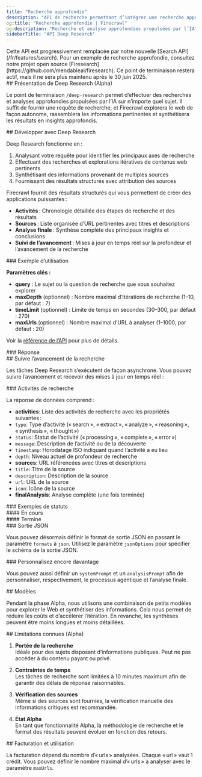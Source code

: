 ```yaml
---
title: "Recherche approfondie"
description: "API de recherche permettant d’intégrer une recherche approfondie dans vos propres applications"
og:title: "Recherche approfondie | Firecrawl"
og:description: "Recherche et analyse approfondies propulsées par l’IA"
sidebarTitle: "API Deep Research"
---
```



<Warning>
  Cette API est progressivement remplacée par notre nouvelle [Search API](/fr/features/search). Pour un exemple de recherche approfondie, consultez notre projet open source [Firesearch](https://github.com/mendableai/firesearch). Ce point de terminaison restera actif, mais il ne sera plus maintenu après le 30 juin 2025.
</Warning>

<div id="introducing-deep-research-alpha">
  ## Présentation de Deep Research (Alpha)
</div>

Le point de terminaison `/deep-research` permet d’effectuer des recherches et analyses approfondies propulsées par l’IA sur n’importe quel sujet. Il suffit de fournir une requête de recherche, et Firecrawl explorera le web de façon autonome, rassemblera les informations pertinentes et synthétisera les résultats en insights approfondis.

<div id="building-with-deep-research">
  ## Développer avec Deep Research
</div>

Deep Research fonctionne en :

1. Analysant votre requête pour identifier les principaux axes de recherche
2. Effectuant des recherches et explorations itératives de contenus web pertinents
3. Synthétisant des informations provenant de multiples sources
4. Fournissant des résultats structurés avec attribution des sources

Firecrawl fournit des résultats structurés qui vous permettent de créer des applications puissantes :

* **Activités** : Chronologie détaillée des étapes de recherche et des résultats
* **Sources** : Liste organisée d’URL pertinentes avec titres et descriptions
* **Analyse finale** : Synthèse complète des principaux insights et conclusions
* **Suivi de l’avancement** : Mises à jour en temps réel sur la profondeur et l’avancement de la recherche

<div id="example-usage">
  ### Exemple d’utilisation
</div>

<CodeGroup>
  <DeepResearchPython />

  <DeepResearchNode />

  <DeepResearchCURL />
</CodeGroup>

**Paramètres clés :**

* **query** : Le sujet ou la question de recherche que vous souhaitez explorer
* **maxDepth** (optionnel) : Nombre maximal d’itérations de recherche (1–10, par défaut : 7)
* **timeLimit** (optionnel) : Limite de temps en secondes (30–300, par défaut : 270)
* **maxUrls** (optionnel) : Nombre maximal d’URL à analyser (1–1000, par défaut : 20)

Voir la [référence de l’API](/fr/api-reference/endpoint/deep-research) pour plus de détails.

<div id="response">
  ### Réponse
</div>

<DeepResearchOutput />

<div id="monitoring-research-progress">
  ## Suivre l’avancement de la recherche
</div>

Les tâches Deep Research s’exécutent de façon asynchrone. Vous pouvez suivre l’avancement et recevoir des mises à jour en temps réel :

<CodeGroup>
  <CheckStatusPython />

  <CheckStatusNode />

  <CheckStatusCURL />
</CodeGroup>

<div id="research-activities">
  ### Activités de recherche
</div>

La réponse de données comprend :

* **activities**: Liste des activités de recherche avec les propriétés suivantes :
* `type`: Type d’activité (« search », « extract », « analyze », « reasoning », « synthesis », « thought »)
* `status`: Statut de l’activité (« processing », « complete », « error »)
* `message`: Description de l’activité ou de la découverte
* `timestamp`: Horodatage ISO indiquant quand l’activité a eu lieu
* `depth`: Niveau actuel de profondeur de recherche
* **sources**: URL référencées avec titres et descriptions
* `title`: Titre de la source
* `description`: Description de la source
* `url`: URL de la source
* `icon`: Icône de la source
* **finalAnalysis**: Analyse complète (une fois terminée)

<div id="status-examples">
  ### Exemples de statuts
</div>

<div id="in-progress">
  #### En cours
</div>

<StatusPending />

<div id="completed">
  #### Terminé
</div>

<StatusCompleted />

<div id="json-output">
  ### Sortie JSON
</div>

Vous pouvez désormais définir le format de sortie JSON en passant le paramètre `formats` à `json`. Utilisez le paramètre `jsonOptions` pour spécifier le schéma de la sortie JSON.

<div id="customize-even-further">
  ### Personnalisez encore davantage
</div>

Vous pouvez aussi définir un `systemPrompt` et un `analysisPrompt` afin de personnaliser, respectivement, le processus agentique et l’analyse finale.

<div id="models">
  ## Modèles
</div>

Pendant la phase Alpha, nous utilisons une combinaison de petits modèles pour explorer le Web et synthétiser des informations. Cela nous permet de réduire les coûts et d’accélérer l’itération. En revanche, les synthèses peuvent être moins longues et moins détaillées.

<div id="known-limitations-alpha">
  ## Limitations connues (Alpha)
</div>

1. **Portée de la recherche**\
   Idéale pour des sujets disposant d’informations publiques. Peut ne pas accéder à du contenu payant ou privé.

2. **Contraintes de temps**\
   Les tâches de recherche sont limitées à 10 minutes maximum afin de garantir des délais de réponse raisonnables.

3. **Vérification des sources**\
   Même si des sources sont fournies, la vérification manuelle des informations critiques est recommandée.

4. **État Alpha**\
   En tant que fonctionnalité Alpha, la méthodologie de recherche et le format des résultats peuvent évoluer en fonction des retours.

<div id="billing-and-usage">
  ## Facturation et utilisation
</div>

La facturation dépend du nombre d’« urls » analysées. Chaque « url » vaut 1 crédit. Vous pouvez définir le nombre maximal d’« urls » à analyser avec le paramètre `maxUrls`.